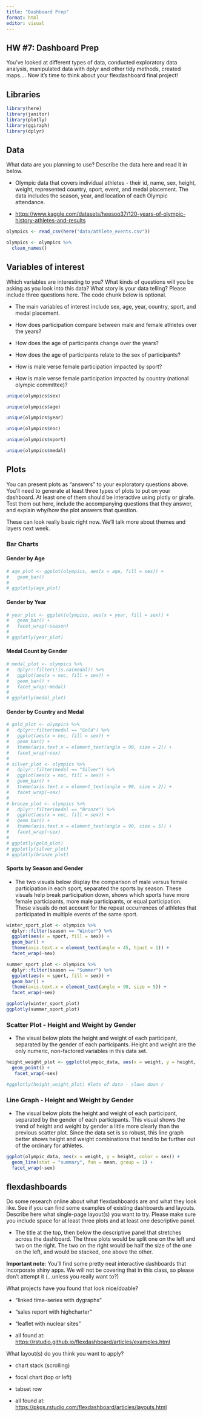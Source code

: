 ```yaml
---
title: "Dashboard Prep"
format: html
editor: visual
---
```


## HW #7: Dashboard Prep

You've looked at different types of data, conducted exploratory data analysis, manipulated data with dplyr and other tidy methods, created maps.... Now it's time to think about your flexdashboard final project!

## Libraries 

```r
library(here)
library(janitor)
library(plotly)
library(ggiraph)
library(dplyr)
```

## Data

What data are you planning to use? Describe the data here and read it in below.

-   Olympic data that covers individual athletes - their id, name, sex, height, weight, represented country, sport, event, and medal placement. The data includes the season, year, and location of each Olympic attendance.

-   <https://www.kaggle.com/datasets/heesoo37/120-years-of-olympic-history-athletes-and-results>

```r
olympics <- read_csv(here("data/athlete_events.csv"))

olympics <- olympics %>% 
  clean_names()
```

## Variables of interest

Which variables are interesting to you? What kinds of questions will you be asking as you look into this data? What story is your data telling? Please include three questions here. The code chunk below is optional.

-   The main variables of interest include sex, age, year, country, sport, and medal placement.

-   How does participation compare between male and female athletes over the years?

-   How does the age of participants change over the years?

-   How does the age of participants relate to the sex of participants?

-   How is male verse female participation impacted by sport?

-   How is male verse female participation impacted by country (national olympic committee)?

```r
unique(olympics$sex)

unique(olympics$age)

unique(olympics$year)

unique(olympics$noc)

unique(olympics$sport)

unique(olympics$medal)
```

## Plots

You can present plots as "answers" to your exploratory questions above. You'll need to generate at least three types of plots to put on your dashboard. At least one of them should be interactive using plotly or girafe. Test them out here, include the accompanying questions that they answer, and explain why/how the plot answers that question.

These can look really basic right now. We'll talk more about themes and layers next week.

### Bar Charts

#### Gender by Age

```r
# age_plot <- ggplot(olympics, aes(x = age, fill = sex)) +
#   geom_bar()
# 
# ggplotly(age_plot)
```

#### Gender by Year

```r
# year_plot <- ggplot(olympics, aes(x = year, fill = sex)) +
#   geom_bar() +
#   facet_wrap(~season)
# 
# ggplotly(year_plot)
```

#### Medal Count by Gender

```r
# medal_plot <- olympics %>% 
#   dplyr::filter(!is.na(medal)) %>% 
#   ggplot(aes(x = noc, fill = sex)) +
#   geom_bar() +
#   facet_wrap(~medal)
# 
# ggplotly(medal_plot)
```

#### Gender by Country and Medal

```r
# gold_plot <- olympics %>% 
#   dplyr::filter(medal == "Gold") %>% 
#   ggplot(aes(x = noc, fill = sex)) +
#   geom_bar() +
#   theme(axis.text.x = element_text(angle = 90, size = 2)) +
#   facet_wrap(~sex)
# 
# silver_plot <- olympics %>% 
#   dplyr::filter(medal == "Silver") %>% 
#   ggplot(aes(x = noc, fill = sex)) +
#   geom_bar() +
#   theme(axis.text.x = element_text(angle = 90, size = 2)) +
#   facet_wrap(~sex)
# 
# bronze_plot <- olympics %>% 
#   dplyr::filter(medal == "Bronze") %>% 
#   ggplot(aes(x = noc, fill = sex)) +
#   geom_bar() +
#   theme(axis.text.x = element_text(angle = 90, size = 5)) +
#   facet_wrap(~sex)
# 
# ggplotly(gold_plot)
# ggplotly(silver_plot)
# ggplotly(bronze_plot)
```

#### Sports by Season and Gender

-   The two visuals below display the comparison of male versus female participation in each sport, separated the sports by season. These visuals help break participation down, shows which sports have more female participants, more male participants, or equal participation. These visuals do not account for the repeat occurrences of athletes that participated in multiple events of the same sport.

```r
winter_sport_plot <- olympics %>% 
  dplyr::filter(season == "Winter") %>% 
  ggplot(aes(x = sport, fill = sex)) +
  geom_bar() +
  theme(axis.text.x = element_text(angle = 45, hjust = 1)) +
  facet_wrap(~sex)

summer_sport_plot <- olympics %>% 
  dplyr::filter(season == "Summer") %>% 
  ggplot(aes(x = sport, fill = sex)) +
  geom_bar() +
  theme(axis.text.x = element_text(angle = 90, size = 5)) +
  facet_wrap(~sex)

ggplotly(winter_sport_plot)
ggplotly(summer_sport_plot)
```

### Scatter Plot - Height and Weight by Gender

-   The visual below plots the height and weight of each participant, separated by the gender of each participants. Height and weight are the only numeric, non-factored variables in this data set.

```r
height_weight_plot <- ggplot(olympic_data, aes(x = weight, y = height, color = sex)) +
  geom_point() +
   facet_wrap(~sex)

#ggplotly(height_weight_plot) #lots of data - slows down r
```

### Line Graph - Height and Weight by Gender

-   The visual below plots the height and weight of each participant, separated by the gender of each participants. This visual shows the trend of height and weight by gender a little more clearly than the previous scatter plot. Since the data set is so robust, this line graph better shows height and weight combinations that tend to be further out of the ordinary for athletes.

```r
ggplot(olympic_data, aes(x = weight, y = height, color = sex)) +
  geom_line(stat = "summary", fun = mean, group = 1) +
  facet_wrap(~sex)
```

## flexdashboards

Do some research online about what flexdashboards are and what they look like. See if you can find some examples of existing dashboards and layouts. Describe here what single-page layout(s) you want to try. Please make sure you include space for at least three plots and at least one descriptive panel.

-   The title at the top, then below the descriptive panel that stretches across the dashboard. The three plots would be split one on the left and two on the right. The two on the right would be half the size of the one on the left, and would be stacked, one above the other.

**Important note**: You'll find some pretty neat interactive dashboards that incorporate shiny apps. We will not be covering that in this class, so please don't attempt it (...unless you really want to?)

What projects have you found that look nice/doable?

-   "linked time-series with dygraphs"

-   "sales report with highcharter"

-   "leaflet with nuclear sites"

-   all found at: <https://rstudio.github.io/flexdashboard/articles/examples.html>

What layout(s) do you think you want to apply?

-   chart stack (scrolling)

-   focal chart (top or left)

-   tabset row

-   all found at: <https://pkgs.rstudio.com/flexdashboard/articles/layouts.html>
